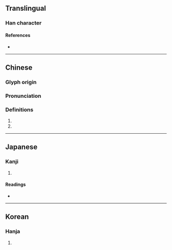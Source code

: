 {{character info/new}}
==Translingual==

===Han character===
{{Han char|rn=18|rad=刀|as=12|sn=14|four=72200|canj=MOLN|ids=⿰厥刂}}

====References====
* {{Han ref|kx=0144.080|dkj=02190|dj=0325.040|hdz=10355.100|uh=5282|ud=21122|bh=B9BB|bd=47547}}

----
==Chinese==
{{zh-forms}}

===Glyph origin===
{{Han etym}}

===Pronunciation===
{{zh-pron
|m=jué
|m-s=
|c=kyut3,gyut3
|mc=y
|oc=y
|cat=
}}

===Definitions===
{{zh-hanzi}}

# {{zh-used in|剞劂}}
# {{zh-used in|剖劂}}

----

==Japanese==

===Kanji===
{{ja-kanji|grade=|rs=刀12}}

# {{defn|lang=ja|sort=刀12}}

====Readings====
* {{ja-readings|on=[[けつ]] (ketsu), [[くうち]] (kūchi), [[けい]] (kei), [[け]] (ke)|kun=[[けずる]] (kezuru)}}

----

==Korean==

===Hanja===
{{ko-hanja|hangeul=궤|rv=gwe|mr=kwe}}

# {{defn|lang=ko|sort=刀12}}